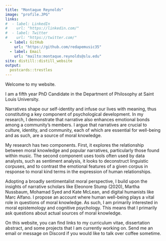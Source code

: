 ```yaml
---
title: "Montaque Reynolds"
image: "profile.JPG"
links:
#  - label: LinkedIn
#    url: "https://linkedin.com/"
#  - label: Twitter
#    url: "https://twitter.com/"
  - label: GitHub
    url: "https://github.com/redapemusic35"
  - label: Email
    url: "mailto:montaque.reynolds@slu.edu"
site: distill::distill_website
output:
  postcards::trestles
---
```


Welcome to my website.

I am a fifth year PhD Candidate in the Department of Philosophy at Saint Louis University.

Narratives shape our self-identity and infuse our lives with meaning, thus constituting a key component of psychological development. In my research, I demonstrate that narrative also enhances emotional bonds among a community’s members. I argue that narratives are crucial to culture, identity, and community, each of which are essential for well-being and as such, are a source of moral knowledge.

My research has two components. First, it explores the relationship between moral knowledge and popular narratives, particularly those found within music. The second component uses tools often used by data analysts, such as sentiment analysis, it looks to deconstruct linguistic corpuses, and to contrast the emotional features of a given corpus in response to moral kind terms in the expression of human relationships.

Adopting a broadly sentimentalist moral perspective, I build upon the insights of narrative scholars like Eleonore Stump (2020), Martha Nussbaum, Mohamad Syed and Kate McLean, and digital humanists like Marc Alfano. I propose an account where human well-being plays a vital role in questions of moral knowledge. As such, I am primarily interested in moral epistemology and cognitive psychology. This means that I primarily ask questions about actual sources of moral knowledge.

On this website, you can find links to my curriculum vitae, dissertation abstract, and some projects that I am currently working on. Send me an email or message on Discord if you would like to talk over coffee sometime.

